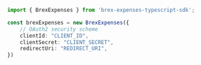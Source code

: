 ```typescript index.ts
import { BrexExpenses } from 'brex-expenses-typescript-sdk';

const brexExpenses = new BrexExpenses({
    // OAuth2 security scheme
    clientId: "CLIENT_ID",
    clientSecret: "CLIENT_SECRET",
    redirectUri: "REDIRECT_URI",
})
```